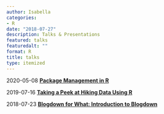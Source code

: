 ```yaml
---
author: Isabella
categories:
- R
date: "2018-07-27"
description: Talks & Presentations
featured: talks
featuredalt: ""
format: R
title: talks
type: itemized
---
```


2020-05-08 [**Package Management in R**](https://garciamikep.github.io/useR-webinar/)

2019-07-16 [**Taking a Peek at Hiking Data Using R**](https://docs.google.com/presentation/d/1hDxK7gbdg13HzeIGQ9Od-tCHhOwfKM1fSCoeJpvjlaA/edit#slide=id.p)

2018-07-23 [**Blogdown for What: Introduction to Blogdown**](https://www.slideshare.net/ivelasq/20180723-blogdown-for-what)